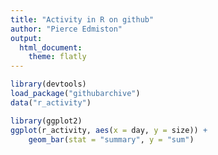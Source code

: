 ```yaml
---
title: "Activity in R on github"
author: "Pierce Edmiston"
output:
  html_document:
    theme: flatly
---
```


```r
library(devtools)
load_package("githubarchive")
data("r_activity")

library(ggplot2)
ggplot(r_activity, aes(x = day, y = size)) +
    geom_bar(stat = "summary", y = "sum")
```
